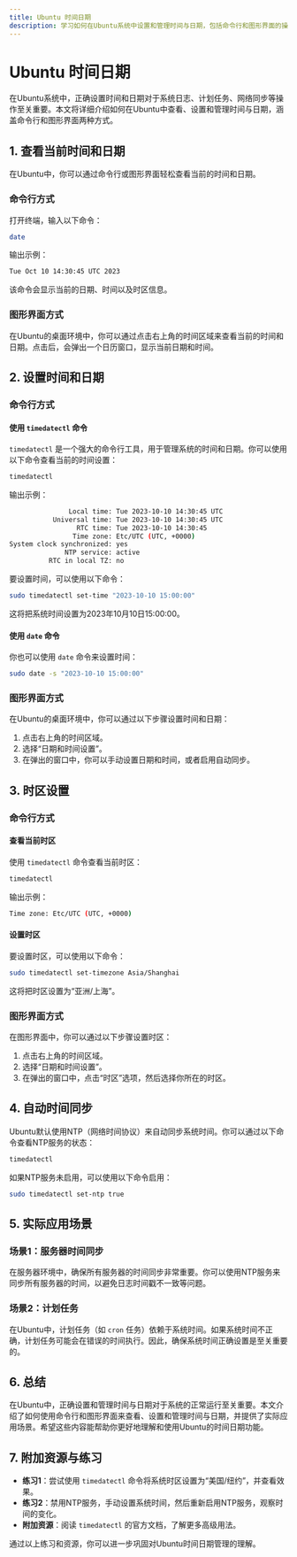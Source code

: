 ```yaml
---
title: Ubuntu 时间日期
description: 学习如何在Ubuntu系统中设置和管理时间与日期，包括命令行和图形界面的操作方法。
---
```


# Ubuntu 时间日期

在Ubuntu系统中，正确设置时间和日期对于系统日志、计划任务、网络同步等操作至关重要。本文将详细介绍如何在Ubuntu中查看、设置和管理时间与日期，涵盖命令行和图形界面两种方式。

## 1. 查看当前时间和日期

在Ubuntu中，你可以通过命令行或图形界面轻松查看当前的时间和日期。

### 命令行方式

打开终端，输入以下命令：

```bash
date
```

输出示例：

```bash
Tue Oct 10 14:30:45 UTC 2023
```

该命令会显示当前的日期、时间以及时区信息。

### 图形界面方式

在Ubuntu的桌面环境中，你可以通过点击右上角的时间区域来查看当前的时间和日期。点击后，会弹出一个日历窗口，显示当前日期和时间。

## 2. 设置时间和日期

### 命令行方式

#### 使用 `timedatectl` 命令

`timedatectl` 是一个强大的命令行工具，用于管理系统的时间和日期。你可以使用以下命令查看当前的时间设置：

```bash
timedatectl
```

输出示例：

```bash
               Local time: Tue 2023-10-10 14:30:45 UTC
           Universal time: Tue 2023-10-10 14:30:45 UTC
                 RTC time: Tue 2023-10-10 14:30:45
                Time zone: Etc/UTC (UTC, +0000)
System clock synchronized: yes
              NTP service: active
          RTC in local TZ: no
```

要设置时间，可以使用以下命令：

```bash
sudo timedatectl set-time "2023-10-10 15:00:00"
```

这将把系统时间设置为2023年10月10日15:00:00。

#### 使用 `date` 命令

你也可以使用 `date` 命令来设置时间：

```bash
sudo date -s "2023-10-10 15:00:00"
```

### 图形界面方式

在Ubuntu的桌面环境中，你可以通过以下步骤设置时间和日期：

1. 点击右上角的时间区域。
2. 选择“日期和时间设置”。
3. 在弹出的窗口中，你可以手动设置日期和时间，或者启用自动同步。

## 3. 时区设置

### 命令行方式

#### 查看当前时区

使用 `timedatectl` 命令查看当前时区：

```bash
timedatectl
```

输出示例：

```bash
Time zone: Etc/UTC (UTC, +0000)
```

#### 设置时区

要设置时区，可以使用以下命令：

```bash
sudo timedatectl set-timezone Asia/Shanghai
```

这将把时区设置为“亚洲/上海”。

### 图形界面方式

在图形界面中，你可以通过以下步骤设置时区：

1. 点击右上角的时间区域。
2. 选择“日期和时间设置”。
3. 在弹出的窗口中，点击“时区”选项，然后选择你所在的时区。

## 4. 自动时间同步

Ubuntu默认使用NTP（网络时间协议）来自动同步系统时间。你可以通过以下命令查看NTP服务的状态：

```bash
timedatectl
```

如果NTP服务未启用，可以使用以下命令启用：

```bash
sudo timedatectl set-ntp true
```

## 5. 实际应用场景

### 场景1：服务器时间同步

在服务器环境中，确保所有服务器的时间同步非常重要。你可以使用NTP服务来同步所有服务器的时间，以避免日志时间戳不一致等问题。

### 场景2：计划任务

在Ubuntu中，计划任务（如 `cron` 任务）依赖于系统时间。如果系统时间不正确，计划任务可能会在错误的时间执行。因此，确保系统时间正确设置是至关重要的。

## 6. 总结

在Ubuntu中，正确设置和管理时间与日期对于系统的正常运行至关重要。本文介绍了如何使用命令行和图形界面来查看、设置和管理时间与日期，并提供了实际应用场景。希望这些内容能帮助你更好地理解和使用Ubuntu的时间日期功能。

## 7. 附加资源与练习

- **练习1**：尝试使用 `timedatectl` 命令将系统时区设置为“美国/纽约”，并查看效果。
- **练习2**：禁用NTP服务，手动设置系统时间，然后重新启用NTP服务，观察时间的变化。
- **附加资源**：阅读 `timedatectl` 的官方文档，了解更多高级用法。

通过以上练习和资源，你可以进一步巩固对Ubuntu时间日期管理的理解。
